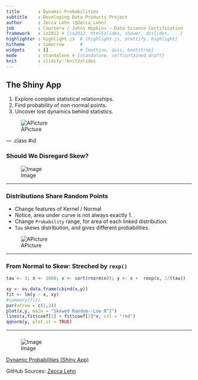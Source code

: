 ```yaml
---
title       : Dynamic Probabilities
subtitle    : Developing Data Products Project
author      : Zecca Lehn (@Zecca_Lehn)
job         : Coursera / Johns Hopkins ~ Data Science Certification
framework   : io2012 # {io2012, html5slides, shower, dzslides, ...}
highlighter : highlight.js  # {highlight.js, prettify, highlight}
hitheme     : tomorrow      # 
widgets     : []            # {mathjax, quiz, bootstrap}
mode        : standalone # {standalone, selfcontained,draft}
knit        : slidify::knit2slides
---
```

 
## The Shiny App 

1. Explore complex statistical relationships.
2. Find probability of non-normal points.
3. Uncover lost dynamics behind statistics.

![APicture](./assets/fig/normal0I.png)

--- .class #id 


### Should We Disregard Skew?

![Image](http://lowres.cartoonstock.com/travel-tourism-tower-pisa-leaning_tower-leaning_tower_of_pisa-pizzas-tzun169_low.jpg)


<!-- Limit image width and height 
Source: http://stackoverflow.com/questions/16904054/slidify-how-to-position-an-image/18640582#18640582 -->
<style type="text/css">
img {    
  max-height: 560px;    
  max-width: 964px;
}
</style>
 
<!-- Center image on slide -->
<script type="text/javascript" src="http://ajax.aspnetcdn.com/ajax/jQuery/jquery-1.7.min.js"></script>
<script type="text/javascript">
$(function() {    
  $("p:has(img)").addClass('centered');
});
</script>

--- 


### Distributions Share Random Points

- Change features of Kernel / Normal
- Notice, area under curve is not always exactly 1.
- Change `Probability` range, for area of each linked distribution.
- `Tau` skews distribution, and gives different probabilities.

![APicture](./assets/fig/tau0I.png)

---
 

### From Normal to Skew: Streched by `rexp()`
```r
tau <- 3; n <- 1000; x <- sort(rnorm(n)); y <- x +  rexp(x, 1/(tau)) 
```

```r
xy <- as.data.frame(cbind(x,y))
fit <- lm(y ~ x, xy)
#summary(fit)
par(mfrow = c(1,2))
plot(x,y, main = "Skewed Random--Low R^2")
lines(x,fit$coef[1] + fit$coef[2]*x, col = "red")
qqnorm(y, plot.it = TRUE)
```

---
### 

![Image](http://www.farmingtonbaseball.info/sitebuildercontent/sitebuilderpictures/webassets/thank-you-animated.gif)


<!-- Limit image width and height 
Source: http://stackoverflow.com/questions/16904054/slidify-how-to-position-an-image/18640582#18640582 -->
<style type="text/css">
img {    
  max-height: 560px;    
  max-width: 964px;
}
</style>
 
<!-- Center image on slide -->
<script type="text/javascript" src="http://ajax.aspnetcdn.com/ajax/jQuery/jquery-1.7.min.js"></script>
<script type="text/javascript">
$(function() {    
  $("p:has(img)").addClass('centered');
});
</script>


[Dynamic Probabilities (Shiny App)](http://webapptester.shinyapps.io/Dynamic_Probabilities)

GitHub Sources: [Zecca Lehn](https://github.com/ZeccaLehn/DataProducts_Project)






